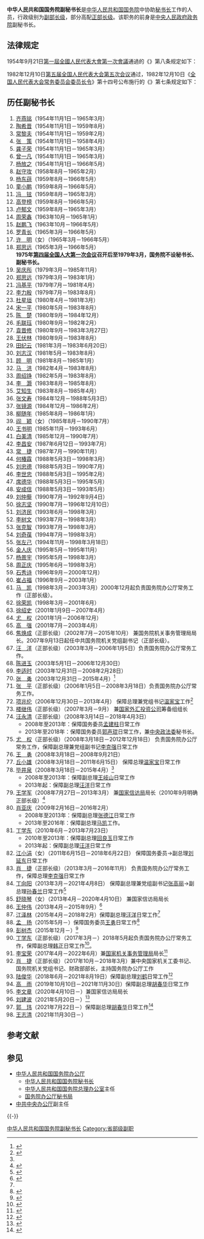 '''中华人民共和国国务院副秘书长'''是[[中华人民共和国国务院|中华人民共和国国务院]]中协助[[中华人民共和国国务院秘书长|秘书长]]工作的人员，行政级别为[[副部长级|副部长级]]，部分高配[[正部长级|正部长级]]。该职务的前身是[[中央人民政府政务院|中央人民政府政务院]]副秘书长。

== 法律规定 ==
1954年9月21日[[第一届全国人民代表大会#第一次会议|第一屆全國人民代表大會第一次會議]]通過的《{{S|中華人民共和國國務院組織法 (1954年)|中华人民共和国国务院组织法}}》第八条规定如下：

{{引用|第八條　國務院設立秘書廳，由秘書長領導。<br />
'''國務院設副秘書長若干人，協助秘書長工作。'''}}1982年12月10日[[第五届全国人民代表大会#第五次会议|第五届全国人民代表大会第五次会议]]通过，1982年12月10日《[[中华人民共和国主席令|全国人民代表大会常务委员会委员长令]]》第十四号公布施行的《{{S|中华人民共和国国务院组织法 (1982年)|中华人民共和国国务院组织法}}》第七条规定如下：

{{引用|第七条　国务院秘书长在总理领导下，负责处理国务院的日常工作。<br />
'''国务院设副秘书长若干人，协助秘书长工作。'''<br />
国务院设立办公厅，由秘书长领导。}}

== 历任副秘书长 ==
# [[齐燕铭|齐燕铭]]（1954年11月1日－1965年3月）
# [[陶希晋|陶希晋]]（1954年11月1日－1959年8月）
# [[常黎夫|常黎夫]]（1954年11月1日－1959年2月）
# [[张策_(1911年)|张　策]]（1954年11月1日－1958年4月）
# [[龚子荣|龚子荣]]（1954年11月1日－1965年3月）
# [[曾一凡|曾一凡]]（1954年11月1日－1965年3月）
# [[杨放之|杨放之]]（1954年11月1日－1966年5月）
# [[赵守攻|赵守攻]]（1958年8月－1965年2月）
# [[杨东莼|杨东莼]]（1959年8月－1966年5月）
# [[童小鹏|童小鹏]]（1959年8月－1966年5月）
# [[冯铉|冯　铉]]（1959年8月－1965年3月）
# [[高登榜_(1914年)|高登榜]]（1959年8月－1966年5月）
# [[卢郁文|卢郁文]]（1959年8月－1965年3月）
# [[周荣鑫|周荣鑫]]（1963年10月－1965年1月）
# [[赵鹏飞|赵鹏飞]]（1963年10月－1966年5月）
# [[罗青长|罗青长]]（1965年3月－1966年5月）
# [[许明_(1919年)|许　明]]（女）（1965年3月－1966年5月）
# [[郑思远|郑思远]]（1965年3月－1966年5月）<br />'''1975年[[第四届全国人民代表大会#第一次会议|第四届全国人大第一次会议]]召开后至1979年3月，国务院不设秘书长、副秘书长。'''
# [[吴庆彤|吴庆彤]]（1979年3月－1985年11月）
# [[郑思远|郑思远]]（1979年3月－1983年1月）
# [[冯基平|冯基平]]（1979年7月－1981年4月）
# [[李力殷|李力殷]]（1979年7月－1983年8月）
# [[杜星垣|杜星垣]]（1980年4月－1981年3月）
# [[宋一平_(政治人物)|宋一平]]（1980年5月－1983年8月）
# [[陈楚|陈　楚]]（1980年9月－1984年12月）
# [[毛联珏|毛联珏]]（1980年9月－1982年2月）
# [[袁晋修|袁晋修]]（1980年9月－1983年3月27日）
# [[王伏林|王伏林]]（1980年9月－1983年8月）
# [[田纪云|田纪云]]（1981年3月－1983年6月20日）
# [[刘志汉_(1914年)|刘志汉]]（1981年5月－1983年8月）
# [[顾明_(1919年)|顾　明]]（1981年8月－1985年1月）
# [[马洪|马　洪]]（1982年4月－1983年8月）
# [[周绍铮|周绍铮]]（1982年5月－1983年8月） 
# [[李灏_(1926年)|李　灏]]（1983年8月－1985年8月）
# [[艾知生|艾知生]]（1983年8月－1985年4月）
# [[张文寿|张文寿]]（1984年12月－1988年5月3日）
# [[张镜源|张镜源]]（1984年12月－1986年2月）
# [[柳随年|柳随年]]（1985年8月－1986年1月）
# [[阎颖|阎　颖]]（女）（1985年8月－1990年7月）
# [[王书明|王书明]]（1985年11月－1993年6月）
# [[白美清|白美清]]（1985年12月－1990年7月）
# [[李昌安|李昌安]]（1987年6月12日－1993年7月）
# [[常捷|常　捷]]（1987年7月－1990年11月）
# [[何椿霖|何椿霖]]（1988年5月3日－1998年3月）
# [[刘忠德|刘忠德]]（1988年5月3日－1990年7月）
# [[李世忠|李世忠]]（1988年5月3日－1995年2月）
# [[席德华|席德华]]（1988年5月3日－1995年5月）
# [[安成信|安成信]]（1988年5月3日－1993年5月）
# [[刘仲藜|刘仲藜]]（1990年7月－1992年9月4日）
# [[徐志坚|徐志坚]]（1990年7月－1996年12月10日）
# [[刘济民_(1938年)|刘济民]]（1993年6月－1998年3月）
# [[李树文_(政治人物)|李树文]]（1993年7月－1998年3月）
# [[张克智|张克智]]（1993年7月－1998年3月）
# [[刘奇葆|刘奇葆]]（1994年7月－1998年3月）
# [[张左己|张左己]]（1994年11月－1998年3月18日）
# [[金人庆|金人庆]]（1995年5月－1995年11月）
# [[杨景宇|杨景宇]]（1995年5月－1998年3月）
# [[周正庆|周正庆]]（1995年6月－1998年3月）
# [[石秀诗|石秀诗]]（1996年9月－2000年12月）
# [[崔占福|崔占福]]（1996年9月－2003年1月）
# [[马凯_(官员)|马　凯]]（1998年3月－2003年3月）2000年12月起负责国务院办公厅常务工作（正部长级）。
# [[徐荣凯|徐荣凯]]（1998年3月－2001年6月）
# [[徐绍史|徐绍史]]（2001年1月9日－2007年4月）
# [[尤权|尤　权]]（2001年1月－2006年12月）
# [[高强|高　强]]（2001年7月－2003年4月）
# [[焦焕成|焦焕成]]（正部长级）（2002年7月－2015年10月） 兼国务院机关事务管理局局长。2007年9月13日起任中共国务院机关党组副书记（正部长级）。
# [[汪洋_(1955年)|汪　洋]]（正部长级）（2003年3月－2006年1月5日）负责国务院办公厅常务工作。
# [[陈进玉|陈进玉]]（2003年5月1日－2006年12月30日）
# [[李适时|李适时]]（2003年12月31日－2008年2月28日）
# [[张勇_(1953年)|张　勇]]（2003年12月31日－2015年4月）<ref name="#1">{{cite news|title=国务院任免国家工作人员 江泽林任国务院副秘书长|url=http://politics.people.com.cn/n/2015/0424/c1001-26898511.html|accessdate=2015-09-23|newspaper=人民网|archivedate=2020-11-04|archiveurl=https://web.archive.org/web/20201104233329/http://politics.people.com.cn/n/2015/0424/c1001-26898511.html|dead-url=no}}</ref>
# [[张平_(1946年)|张　平]]（正部长级）（2006年1月5日－2008年3月18日）负责国务院办公厅常务工作。
# [[项兆伦|项兆伦]]（2006年12月30日－2013年4月） 保障总理兼党组书记[[温家宝|温家宝]]工作<ref>{{cite news|title=原国务院副秘书长项兆伦任文化部副部长|url=http://politics.people.com.cn/n/2013/0425/c1001-21282501.html|accessdate=2015-09-23|newspaper=人民网|archivedate=2016-03-04|archiveurl=https://web.archive.org/web/20160304092817/http://politics.people.com.cn/n/2013/0425/c1001-21282501.html|dead-url=no}}</ref>
# [[楼继伟|楼继伟]]（正部长级）（2007年3月－9月） 兼[[中国投资有限责任公司|国家外汇投资公司]]筹备组组长
# [[汪永清|汪永清]]（正部长级）（2008年3月14日－2018年4月3日）
#* 2008年至2013年：保障国务委员[[孟建柱|孟建柱]]日常工作
#* 2013年至2018年：保障国务委员[[郭声琨|郭声琨]]日常工作，兼[[中共中央政法委员会|中央政法委]]秘书长。
# [[尤权|尤　权]]（正部长级）（2008年3月18日－2012年12月18日） 负责国务院办公厅常务工作，保障副总理兼党组副书记[[李克强|李克强]]日常工作
# [[王勇_(1955年12月)|王　勇]]（2008年3月18日－2008年9月21日）
# [[丘小雄|丘小雄]]（2008年3月18日－2011年6月15日） 保障总理[[温家宝|温家宝]]日常工作
# [[毕井泉|毕井泉]]（2008年3月18日－2015年4月）<ref name="#1"/>
#* 2008年至2013年：保障副总理[[王岐山|王岐山]]日常工作
#* 2013年起：保障副总理[[汪洋_(1955年)|汪洋]]日常工作
# [[王学军_(1952年)|王学军]]（2008年7月27日－2013年3月） 兼[[国家信访局|国家信访局]]局长（2010年9月明确正部长级）<ref>{{cite news|title=王学军任安徽省委书记 张宝顺不再担任|url=http://news.sina.com.cn/c/2015-06-01/155731900463.shtml|accessdate=2015-09-23|newspaper=新浪网|archivedate=2020-11-04|archiveurl=https://web.archive.org/web/20201104191247/http://news.sina.com.cn/c/2015-06-01/155731900463.shtml|dead-url=no}}</ref>
# [[肖亚庆|肖亚庆]]（2009年2月16日－2016年2月）
#* 2008年至2013年：保障副总理[[张德江|张德江]]日常工作
#* 2013年至2016年：保障副总理[[马凯_(官员)|马凯]]工作。
# [[丁学东|丁学东]]（2010年6月－2013年7月23日） 
#* 2010年至2013年：保障副总理[[回良玉|回良玉]]日常工作
#* 2013年起：保障副总理[[汪洋_(1955年)|汪洋]]日常工作
# [[江小涓|江小涓]]（女）（2011年6月15日－2018年6月22日） 保障国务委员→副总理[[刘延东|刘延东]]日常工作
# [[肖捷|肖　捷]]（正部长级）（2013年3月－2016年11月） 负责国务院办公厅常务工作，保障总理[[李克强|李克强]]日常工作 
# [[丁向阳|丁向阳]]（2013年3月－2021年4月8日） 保障副总理兼党组副书记[[张高丽|张高丽]]→副总理[[孙春兰|孙春兰]]日常工作<ref>{{cite news|title=国务院任免罗照辉、李群、陈小军、丁向阳、王晓涛、刘玉珠职务|url=http://district.ce.cn/newarea/sddy/202104/08/t20210408_36452866.shtml|accessdate=2021-08-20|newspaper=中国经济网|archive-date=2021-08-20|archive-url=https://web.archive.org/web/20210820041249/http://district.ce.cn/newarea/sddy/202104/08/t20210408_36452866.shtml|dead-url=no}}</ref> 
# [[舒晓琴|舒晓琴]]（女）（2013年4月－2020年4月10日） 兼国家信访局局长
# [[王仲伟|王仲伟]]（2013年4月－2015年9月）<ref>{{cite news|title=王仲伟卸任国务院副秘书长，此前已任国务院参事室主任|url=http://www.thepaper.cn/newsDetail_forward_1377921|accessdate=2015-09-23|newspaper=澎湃新闻|archivedate=2020-11-04|archiveurl=https://web.archive.org/web/20201104184044/http://www.thepaper.cn/newsDetail_forward_1377921|dead-url=no}}</ref>
# [[江泽林|江泽林]]（2015年4月－2018年2月）保障副总理[[汪洋_(1955年)|汪洋]]日常工作<ref name="#1"/>
# [[孟扬|孟　扬]]（2015年5月－）保障国务委员[[王勇_(1955年12月)|王勇]]日常工作<ref>{{cite news|title=孟扬任国务院副秘书长 刘彦平卸任公安部副部长职务|url=http://politics.people.com.cn/n/2015/0518/c1001-27016166.html|accessdate=2015-09-23|newspaper=人民网|archivedate=2017-09-23|archiveurl=https://web.archive.org/web/20170923220055/http://politics.people.com.cn/n/2015/0518/c1001-27016166.html|dead-url=no}}</ref>
# [[彭树杰|彭树杰]]（2015年12月－）<ref>{{cite news|title=60后高级记者、新华社原副总编辑彭树杰调任国务院副秘书长|url=http://www.thepaper.cn/newsDetail_forward_1406911|accessdate=2015-12-09|newspaper=澎湃新闻|archivedate=2020-11-05|archiveurl=https://web.archive.org/web/20201105051130/http://www.thepaper.cn/newsDetail_forward_1406911|dead-url=no}}</ref>
# [[丁学东|丁学东]]（正部长级）（2017年3月－）2018年5月起负责国务院办公厅常务工作，保障副总理[[韩正|韩正]]日常工作<ref>{{cite news|title=国务院任免国家工作人员：任命丁学东为国务院副秘书长|url=http://www.thepaper.cn/newsDetail_forward_1631413|accessdate=2017-03-04|newspaper=澎湃新闻|archivedate=2020-11-05|archiveurl=https://web.archive.org/web/20201105012053/http://www.thepaper.cn/newsDetail_forward_1631413|dead-url=no}}</ref>。
# [[李宝荣_(1958年)|李宝荣]]（2017年4月－2022年6月）兼[[国家机关事务管理局|国家机关事务管理局]]局长<ref>{{cite news|title=国务院任免李宝荣、王永红、彭家瑞等职务|url=http://www.ce.cn/xwzx/gnsz/gdxw/201704/11/t20170411_21867785.shtml|accessdate=2017-04-11|newspaper=中国经济网|archivedate=2020-11-04|archiveurl=https://web.archive.org/web/20201104125715/http://www.ce.cn/xwzx/gnsz/gdxw/201704/11/t20170411_21867785.shtml|dead-url=no}}</ref>
# [[肖捷|肖　捷]]（正部长级）（2017年10月－2018年3月）兼中央国家机关工委书记、国务院机关党组书记、财政部部长，主持国务院办公厅工作
# [[陆俊华|陆俊华]]（2018年6月－2021年8月19日）保障副总理[[刘鹤|刘鹤]]日常工作<ref>{{cite news|title=国务院任免杨小伟等职务|url=http://district.ce.cn/newarea/sddy/202108/19/t20210819_36824682.shtml|accessdate=2021-08-20|newspaper=中国经济网|archive-date=2021-11-20|archive-url=https://web.archive.org/web/20211120025531/http://district.ce.cn/newarea/sddy/202108/19/t20210819_36824682.shtml|dead-url=no}}</ref> 
# [[高雨|高　雨]]（2019年10月10日－2021年11月30日）保障副总理[[胡春华|胡春华]]日常工作
# [[李文章|李文章]]（2020年4月10日－）兼国家信访局局长
# [[刘建波|刘建波]]（2021年5月20日－）<ref>{{cite news|title=国务院任免刘建波、马有祥、于康震职务|url=http://district.ce.cn/newarea/sddy/202105/20/t20210520_36575929.shtml|accessdate=2021-08-20|newspaper=中国经济网|archive-date=2021-08-20|archive-url=https://web.archive.org/web/20210820041251/http://district.ce.cn/newarea/sddy/202105/20/t20210520_36575929.shtml|dead-url=no}}</ref> 
# [[郭玮_(1964年)|郭　玮]]（2021年7月22日－）保障副总理[[胡春华|胡春华]]日常工作<ref>{{cite news|title=国务院任免郭玮、向东、汪安南、韩杰才、岳中明、周玉职务|url=http://district.ce.cn/newarea/sddy/202107/22/t20210722_36742203.shtml|accessdate=2021-08-20|newspaper=中国经济网|archive-date=2021-07-25|archive-url=https://web.archive.org/web/20210725114925/http://district.ce.cn/newarea/sddy/202107/22/t20210722_36742203.shtml|dead-url=no}}</ref>
# [[王志清|王志清]]（2021年11月30日－）

== 参考文献 ==
{{Reflist|30em}}

== 参见 ==
{{Portal box|中华人民共和国|政治|人物}}
* [[中华人民共和国国务院办公厅|中华人民共和国国务院办公厅]]
** [[中华人民共和国国务院秘书长|中华人民共和国国务院秘书长]]
** [[中华人民共和国国务院总理办公室|中华人民共和国国务院总理办公室]]主任
** [[国务院办公厅秘书局|国务院办公厅秘书局]]
* [[中共中央办公厅|中共中央办公厅]]副主任

{{-}}
{{国务院}}
{{国务院/办公厅}}

[[Category:中华人民共和国国务院副秘书长|]]
[[Category:省部级副职|Category:省部级副职]]